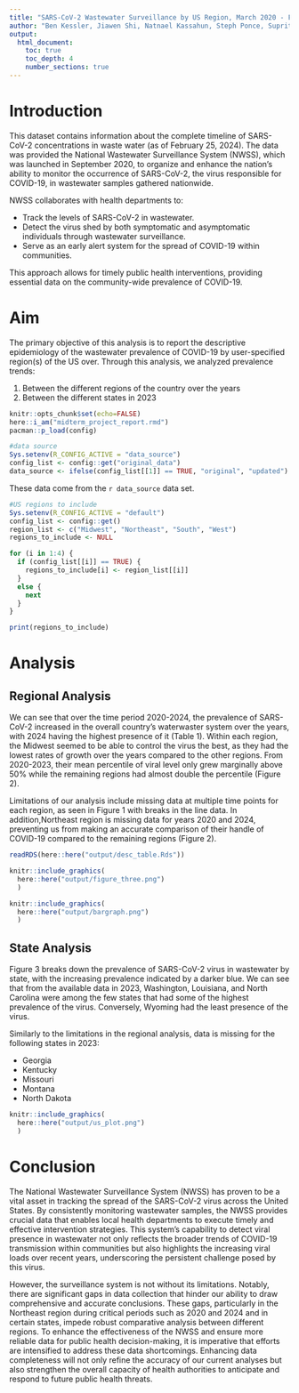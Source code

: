 ```yaml
---
title: "SARS-CoV-2 Wastewater Surveillance by US Region, March 2020 - Feburary 2024"
author: "Ben Kessler, Jiawen Shi, Natnael Kassahun, Steph Ponce, Suprithi Pingle"
output: 
  html_document:
    toc: true
    toc_depth: 4
    number_sections: true
---
```


# **Introduction**
This dataset contains information about the complete timeline of SARS-CoV-2 concentrations in waste water (as of February 25, 2024). The data was provided the National Wastewater Surveillance System (NWSS), which was launched in September 2020, to organize and enhance the nation's ability to monitor the occurrence of SARS-CoV-2, the virus responsible for COVID-19, in wastewater samples gathered nationwide. 

NWSS collaborates with health departments to:

* Track the levels of SARS-CoV-2 in wastewater.
* Detect the virus shed by both symptomatic and asymptomatic individuals through wastewater surveillance.
* Serve as an early alert system for the spread of COVID-19 within communities.

This approach allows for timely public health interventions, providing essential data on the community-wide prevalence of COVID-19.

# **Aim**
The primary objective of this analysis is to report the descriptive epidemiology of the wastewater prevalence of COVID-19 by user-specified region(s) of the US over. Through this analysis, we analyzed prevalence trends:

1. Between the different regions of the country over the years
2. Between the different states in 2023

```r

knitr::opts_chunk$set(echo=FALSE)
here::i_am("midterm_project_report.rmd")
pacman::p_load(config)

```

```r

#data source
Sys.setenv(R_CONFIG_ACTIVE = "data_source")
config_list <- config::get("original_data")
data_source <- ifelse(config_list[[1]] == TRUE, "original", "updated")

```

These data come from the `r data_source` data set.

```r

#US regions to include
Sys.setenv(R_CONFIG_ACTIVE = "default")
config_list <- config::get()
region_list <- c("Midwest", "Northeast", "South", "West")
regions_to_include <- NULL

for (i in 1:4) {
  if (config_list[[i]] == TRUE) {
    regions_to_include[i] <- region_list[[i]]
  }
  else {
    next
  }
}

print(regions_to_include)

```

# **Analysis**

## Regional Analysis

We can see that over the time period 2020-2024, the prevalence of SARS-CoV-2 increased in the overall country's waterwaster system over the years, with 2024 having the highest presence of it (Table 1). Within each region, the Midwest seemed to be able to control the virus the best, as they had the lowest rates of growth over the years compared to the other regions. From 2020-2023, their mean percentile of viral level only grew marginally above 50% while the remaining regions had almost double the percentile (Figure 2).

Limitations of our analysis include missing data at multiple time points for each region, as seen in Figure 1 with breaks in the line data. In addition,Northeast region is missing data for years 2020 and 2024, preventing us from making an accurate comparison of their handle of COVID-19 compared to the remaining regions (Figure 2).


```r
readRDS(here::here("output/desc_table.Rds"))
```

```r
knitr::include_graphics(
  here::here("output/figure_three.png")
  )
```

```r
knitr::include_graphics(
  here::here("output/bargraph.png")
  )
```

## State Analysis

Figure 3 breaks down the prevalence of SARS-CoV-2 virus in wastewater by state, with the increasing prevalence indicated by a darker blue. We can see that from the available data in 2023, Washington, Louisiana, and North Carolina were among the few states that had some of the highest prevalence of the virus. Conversely, Wyoming had the least presence of the virus. 

Similarly to the limitations in the regional analysis, data is missing for the following states in 2023:

* Georgia
* Kentucky
* Missouri
* Montana
* North Dakota

```r
knitr::include_graphics(
  here::here("output/us_plot.png")
  )
```

# **Conclusion**

The National Wastewater Surveillance System (NWSS) has proven to be a vital asset in tracking the spread of the SARS-CoV-2 virus across the United States. By consistently monitoring wastewater samples, the NWSS provides crucial data that enables local health departments to execute timely and effective intervention strategies. This system's capability to detect viral presence in wastewater not only reflects the broader trends of COVID-19 transmission within communities but also highlights the increasing viral loads over recent years, underscoring the persistent challenge posed by this virus.

However, the surveillance system is not without its limitations. Notably, there are significant gaps in data collection that hinder our ability to draw comprehensive and accurate conclusions. These gaps, particularly in the Northeast region during critical periods such as 2020 and 2024 and in certain states, impede robust comparative analysis between different regions. To enhance the effectiveness of the NWSS and ensure more reliable data for public health decision-making, it is imperative that efforts are intensified to address these data shortcomings. Enhancing data completeness will not only refine the accuracy of our current analyses but also strengthen the overall capacity of health authorities to anticipate and respond to future public health threats.